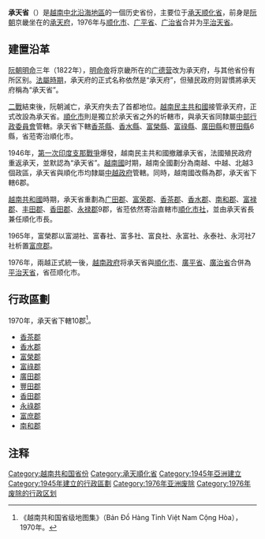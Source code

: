 {{主条目消歧义|關於[[越南|越南]]現行行政區劃省份，请见：'''[[承天順化省|承天順化省]]'''。}}
'''承天省'''（{{vie|v='''Tỉnh Thừa Thiên'''|hn=省承天}}）是[[越南|越南]][[北中部|中北沿海地區]]的一個历史省份，主要位于[[承天顺化省|承天顺化省]]，前身是[[阮朝|阮朝]]京畿坐在的[[承天府_(越南)|承天府]]，1976年与[[顺化市|顺化市]]、[[广平省|广平省]]、[[广治省|广治省]]合并为[[平治天省|平治天省]]。

==建置沿革==
[[阮朝|阮朝]][[明命|明命]]三年（1822年），[[明命帝|明命帝]]将京畿所在的[[广德营|广德营]]改为承天府，与其他省份有所区别。[[法属印度支那|法屬時期]]，承天府的正式名称依然是“承天府”，但殖民政府则習慣將承天府稱為“承天省”。

[[第二次世界大戰|二戰]]結束後，阮朝滅亡，承天府失去了首都地位。[[越南民主共和國|越南民主共和國]]接管承天府，正式改設為承天省。[[順化市|順化市]]則是獨立於承天省之外的圻轄市，與承天省同隸屬[[中部行政委員會|中部行政委員會]]管轄。承天省下轄[[香茶縣|香茶縣]]、[[香水縣|香水縣]]、[[富榮縣|富榮縣]]、[[富祿縣|富祿縣]]、[[廣田縣|廣田縣]]和[[豐田縣_(承天順化省)|豐田縣]]6縣，省蒞寄治順化市。

1946年，[[第一次印度支那戰爭|第一次印度支那戰爭]]爆發，越南民主共和國撤離承天省，法國殖民政府重返承天，並默認為“承天省”。[[越南國|越南國]]时期，越南全國劃分為南越、中越、北越3個政區，承天省與順化市均隸屬[[中越政府|中越政府]]管轄。同時，越南國改縣為郡，承天省下轄6郡。

[[越南共和國|越南共和國]]時期，承天省重劃為[[广田郡|广田郡]]、[[富荣郡|富荣郡]]、[[香茶郡|香茶郡]]、[[香水郡|香水郡]]、[[南和郡|南和郡]]、[[富禄郡|富禄郡]]、[[丰田郡_(越南)|丰田郡]]、[[香田郡|香田郡]]、[[永禄郡|永禄郡]]9郡，省蒞依然寄治直轄市[[順化市社|順化市社]]，並由承天省長兼任順化市長。

1965年，富榮郡以富湖社、富春社、富多社、富良社、永富社、永泰社、永河社7社析置[[富庶郡|富庶郡]]。

1976年，兩越正式統一後，[[越南政府|越南政府]]将承天省與[[順化市|順化市]]、[[廣平省|廣平省]]、[[廣治省|廣治省]]合併為[[平治天省|平治天省]]，省莅顺化市。

==行政區劃==
1970年，承天省下轄10郡<ref>《越南共和国省级地图集》（Bản Đồ Hàng Tỉnh Việt Nam Cộng Hòa），1970年。</ref>。
*[[香茶郡|香茶郡]]
*[[香水郡|香水郡]]
*[[富榮郡|富榮郡]]
*[[富祿郡|富祿郡]]
*[[廣田郡|廣田郡]]
*[[豐田郡_(越南)|豐田郡]]
*[[香田郡|香田郡]]
*[[永祿郡|永祿郡]]
*[[富庶郡|富庶郡]]
*[[南和郡|南和郡]]

==注释==
{{reflist}}

{{越南行政区划小作品}}
[[Category:越南共和国省份|Category:越南共和国省份]]
[[Category:承天順化省|Category:承天順化省]]
[[Category:1945年亞洲建立|Category:1945年亞洲建立]]
[[Category:1945年建立的行政區劃|Category:1945年建立的行政區劃]]
[[Category:1976年亚洲废除|Category:1976年亚洲废除]]
[[Category:1976年废除的行政区划|Category:1976年废除的行政区划]]